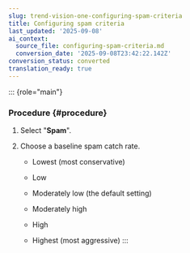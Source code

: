 ```yaml
---
slug: trend-vision-one-configuring-spam-criteria
title: Configuring spam criteria
last_updated: '2025-09-08'
ai_context:
  source_file: configuring-spam-criteria.md
  conversion_date: '2025-09-08T23:42:22.142Z'
conversion_status: converted
translation_ready: true
---
```


::: {role="main"}
### Procedure {#procedure}

1.  Select "**Spam**".

2.  Choose a baseline spam catch rate.

    - Lowest (most conservative)

    - Low

    - Moderately low (the default setting)

    - Moderately high

    - High

    - Highest (most aggressive)
:::
